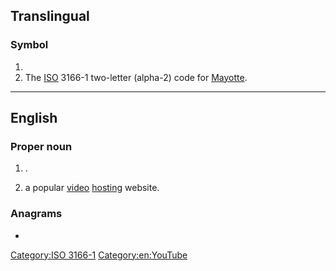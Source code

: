 {{also|yt|yT|.yt|-yt}}
==Translingual==

===Symbol===
{{head|mul|symbol}}

# {{SI-unit-abb|yotta|tesla|[[magnetic flux density]]}}
# The [[ISO]] 3166-1 two-letter (alpha-2) code for [[Mayotte]].

[[Category:ISO 3166-1]]

----

==English==

===Proper noun===
{{en-proper noun}}

# {{initialism of|en|Yukon Territory|dot=,}} {{place|en|territory|c/Canada}}.
#: {{coordinate terms|en|AB|BC|MB|NB|NL|NS|NT|NU|ON|PE|QC|SK|YT}}
# {{lb|en|Internet}} {{abbreviation of|en|YouTube|dot=,}} a popular [[video]] [[hosting]] website.

===Anagrams===
* {{anagrams|en|a=ty|-ty|Ty|ty}}

[[Category:en:YouTube]]